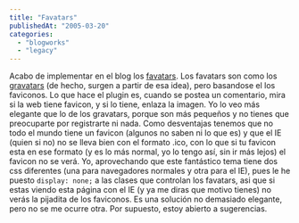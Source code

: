 ```yaml
---
title: "Favatars"
publishedAt: "2005-03-20"
categories: 
  - "blogworks"
  - "legacy"
---
```


Acabo de implementar en el blog los [favatars](http://dev.wp-plugins.org/wiki/favatars). Los favatars son como los [gravatars](http://www.gravatar.com) (de hecho, surgen a partir de esa idea), pero basandose el los faviconos. Lo que hace el plugin es, cuando se postea un comentario, mira si la web tiene favicon, y si lo tiene, enlaza la imagen. Yo lo veo más elegante que lo de los gravatars, porque son más pequeños y no tienes que preocuparte por registrarte ni nada. Como desventajas tenemos que no todo el mundo tiene un favicon (algunos no saben ni lo que es) y que el IE (quien si no) no se lleva bien con el formato .ico, con lo que si tu favicon esta en ese formato (y es lo más normal, yo lo tengo así, sin ir más lejos) el favicon no se verá. Yo, aprovechando que este fantástico tema tiene dos css diferentes (una para navegadores normales y otra para el IE), pues le he puesto `display: none;` a las clases que controlan los favatars, asi que si estas viendo esta página con el IE (y ya me diras que motivo tienes) no verás la pijadita de los faviconos. Es una solución no demasiado elegante, pero no se me ocurre otra. Por supuesto, estoy abierto a sugerencias.
